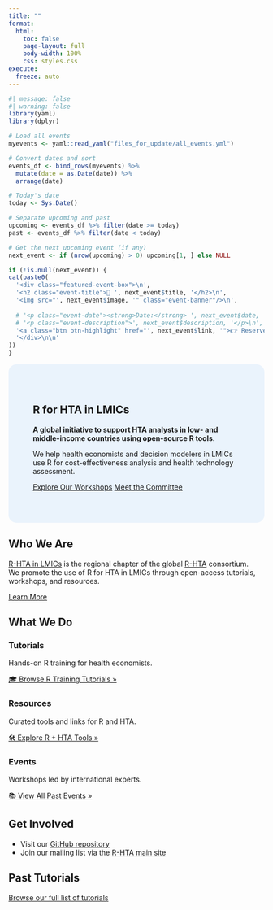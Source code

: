 ```yaml
---
title: ""
format:
  html:
    toc: false
    page-layout: full
    body-width: 100%  
    css: styles.css
execute:
  freeze: auto
---
```


```r
#| message: false
#| warning: false
library(yaml)
library(dplyr)

# Load all events
myevents <- yaml::read_yaml("files_for_update/all_events.yml")

# Convert dates and sort
events_df <- bind_rows(myevents) %>%
  mutate(date = as.Date(date)) %>%
  arrange(date)

# Today's date
today <- Sys.Date()

# Separate upcoming and past
upcoming <- events_df %>% filter(date >= today)
past <- events_df %>% filter(date < today)

# Get the next upcoming event (if any)
next_event <- if (nrow(upcoming) > 0) upcoming[1, ] else NULL

if (!is.null(next_event)) {
cat(paste0(
  '<div class="featured-event-box">\n',
  '<h2 class="event-title">🚨 ', next_event$title, '</h2>\n',
  '<img src="', next_event$image, '" class="event-banner"/>\n',
  
  # '<p class="event-date"><strong>Date:</strong> ', next_event$date, '</p>\n',
  # '<p class="event-description">', next_event$description, '</p>\n',
  '<a class="btn btn-highlight" href="', next_event$link, '">👉 Reserve Your Spot</a>\n',
  '</div>\n\n'
))
}
```

::: {.hero style="background-color:#eaf3fc; padding: 3rem; border-radius: 16px; text-align: left;"}
# R for HTA in LMICs

**A global initiative to support HTA analysts in low- and middle-income countries using open-source R tools.**

We help health economists and decision modelers in LMICs use R for cost-effectiveness analysis and health technology assessment.

[Explore Our Workshops](workshops.qmd){.btn .btn-primary} [Meet the Committee](commitee.qmd){.btn .btn-outline}
:::

::: section-box
## Who We Are {.section-title}

[R-HTA in LMICs](about.qmd) is the regional chapter of the global [R-HTA](https://r-hta.org/) consortium.\
We promote the use of R for HTA in LMICs through open-access tutorials, workshops, and resources.

[Learn More](about.qmd)
:::

:::::::::: section-box
## What We Do {.section-title}

::::::::: card-grid
:::: card
<h3>Tutorials</h3>

Hands-on R training for health economists.

::: past-events-link
<a href="tutorials.qmd">🎓 Browse R Training Tutorials » </a>
:::
::::

:::: card
<h3>Resources</h3>

Curated tools and links for R and HTA.

::: past-events-link
<a href="resources.qmd">🛠️ Explore R + HTA Tools »</a>
:::
::::

:::: card
<h3>Events</h3>

Workshops led by international experts.

::: past-events-link
<a href="past-events.qmd">📚 View All Past Events »</a>
:::
::::
:::::::::
::::::::::

::: section-box
## Get Involved {.section-title}

-   Visit our [GitHub repository](https://github.com/R-HTA-in-LMICs)
-   Join our mailing list via the [R-HTA main site](https://r-hta.org/)
:::

::: section-box
## Past Tutorials {.section-title}

[Browse our full list of tutorials](tutorials.qmd)
:::

```{=html}
<style>
  .featured-event-box {
  background-color: #fff8e1;
  border-left: 6px solid #ff9800;
  padding: 1.5rem;
  margin-bottom: 2rem;
  border-radius: 10px;
  box-shadow: 0 4px 12px rgba(0,0,0,0.1);
  animation: fadeIn 0.8s ease-in;
  text-align: center;
}

/* Make image more prominent */
.event-banner {
  width: 100%;
  max-height: 500px;
  object-fit: contain; 
  border-radius: 8px;
  margin: 0 auto 1rem auto;
  display: block;
}

/* Smaller title */
.event-title {
  font-size: 1.4rem;
  font-weight: 600;
  color: #333;
  margin: 0.5rem 0;
}

/* Date formatting */
.event-date {
  font-size: 0.95rem;
  color: #555;
  margin-bottom: 1rem;
}

/* Description */
.event-description {
  font-size: 1rem;
  color: #444;
  margin-bottom: 1.5rem;
}

.featured-event-box .btn {
  align-self: flex-end;
  background-color: #ff9800;
  color: white;
  padding: 0.75rem 1.5rem;  /* Bigger padding */
  font-size: 1.1rem;         /* Bigger text */
  border-radius: 8px;        /* Softer edges */
  text-decoration: none;
  font-weight: bold;
  box-shadow: 0 4px 8px rgba(0, 0, 0, 0.15); /* Nice subtle shadow */
  transition: background-color 0.3s ease, transform 0.2s ease;
   
}

.featured-event-box .btn:hover {
  background-color: #e68900;
  transform: scale(1.05);  /* Slight zoom effect on hover */
}

</style>
```
